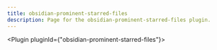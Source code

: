 ---
title: obsidian-prominent-starred-files
description: Page for the obsidian-prominent-starred-files plugin.
---


<Plugin pluginId={"obsidian-prominent-starred-files"}></Plugin>